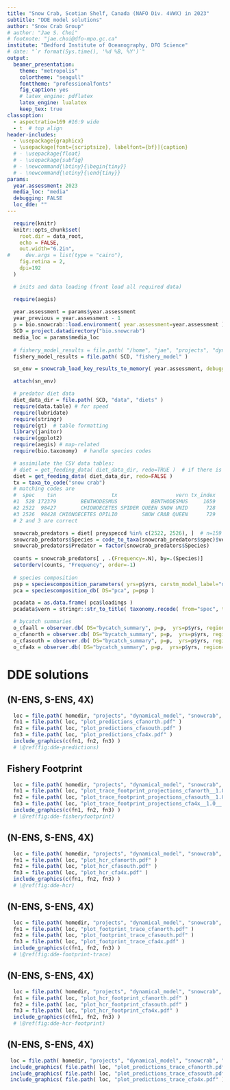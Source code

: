 ```yaml
---
title: "Snow Crab, Scotian Shelf, Canada (NAFO Div. 4VWX) in 2023"
subtitle: "DDE model solutions"
author: "Snow Crab Group"
# author: "Jae S. Choi"
# footnote: "jae.choi@dfo-mpo.gc.ca"
institute: "Bedford Institute of Oceanography, DFO Science"
# date: "`r format(Sys.time(), '%d %B, %Y')`"
output:
  beamer_presentation:
    theme: "metropolis"
    colortheme: "seagull"
    fonttheme: "professionalfonts"
    fig_caption: yes
    # latex_engine: pdflatex
    latex_engine: lualatex 
    keep_tex: true
classoption: 
  - aspectratio=169 #16:9 wide
  - t  # top align
header-includes: 
  - \usepackage{graphicx}
  - \usepackage[font={scriptsize}, labelfont={bf}]{caption}
  # - \usepackage{float}
  # - \usepackage{subfig}
  # - \newcommand{\btiny}{\begin{tiny}}
  # - \newcommand{\etiny}{\end{tiny}}
params:
  year.assessment: 2023
  media_loc: "media"
  debugging: FALSE
  loc_dde: ""
--- 
```



<!-- Preamble

This is a RMarkdown document designed to render a PDF document. Run: 

  make snow_crab_presentation YR=2023 SOURCE~/bio/bio.snowcrab/inst/markdown WK=~/bio/bio.data/bio.snowcrab/reports 

Alter directories to reflect setup or copy Makefile and alter defaults to your needs.

Huge > huge > LARGE > Large > large > normalsize > small > footnotesize > scriptsize > tiny


::: columns 
:::: column 

::::
 
:::: column

::::
:::


-->



<!-- Set up R-environment -->

```r
  require(knitr)
  knitr::opts_chunk$set(
    root.dir = data_root,
    echo = FALSE,
    out.width="6.2in",
#     dev.args = list(type = "cairo"),
    fig.retina = 2,
    dpi=192
  )

  # inits and data loading (front load all required data)

  require(aegis)
  
  year.assessment = params$year.assessment
  year_previous = year.assessment - 1
  p = bio.snowcrab::load.environment( year.assessment=year.assessment )
  SCD = project.datadirectory("bio.snowcrab")
  media_loc = params$media_loc
  
  # fishery_model_results = file.path( "/home", "jae", "projects", "dynamical_model", "snowcrab", "outputs" )
  fishery_model_results = file.path( SCD, "fishery_model" )

  sn_env = snowcrab_load_key_results_to_memory( year.assessment, debugging=params$debugging, loc_dde=params$loc_dde, return_as_list=TRUE  ) 

  attach(sn_env)

  # predator diet data
  diet_data_dir = file.path( SCD, "data", "diets" )
  require(data.table) # for speed
  require(lubridate)
  require(stringr) 
  require(gt)  # table formatting
  library(janitor)
  require(ggplot2)
  require(aegis) # map-related 
  require(bio.taxonomy)  # handle species codes

  # assimilate the CSV data tables:
  # diet = get_feeding_data( diet_data_dir, redo=TRUE )  # if there is a data update
  diet = get_feeding_data( diet_data_dir, redo=FALSE )
  tx = taxa_to_code("snow crab")  
  # matching codes are 
  #  spec    tsn                  tx                   vern tx_index
  #1  528 172379        BENTHODESMUS           BENTHODESMUS     1659
  #2 2522  98427        CHIONOECETES SPIDER QUEEN SNOW UNID      728
  #3 2526  98428 CHIONOECETES OPILIO        SNOW CRAB QUEEN      729
  # 2 and 3 are correct

  snowcrab_predators = diet[ preyspeccd %in% c(2522, 2526), ]  # n=159 oservations out of a total of 58287 observations in db (=0.28% of all data)
  snowcrab_predators$Species = code_to_taxa(snowcrab_predators$spec)$vern
  snowcrab_predators$Predator = factor(snowcrab_predators$Species)
  
  counts = snowcrab_predators[ , .(Frequency=.N), by=.(Species)]
  setorderv(counts, "Frequency", order=-1)
  
  # species composition
  psp = speciescomposition_parameters( yrs=p$yrs, carstm_model_label="default" )
  pca = speciescomposition_db( DS="pca", p=psp )  

  pcadata = as.data.frame( pca$loadings )
  pcadata$vern = stringr::str_to_title( taxonomy.recode( from="spec", to="taxa", tolookup=rownames( pcadata ) )$vern )

  # bycatch summaries
  o_cfaall = observer.db( DS="bycatch_summary", p=p,  yrs=p$yrs, region="cfaall" )
  o_cfanorth = observer.db( DS="bycatch_summary", p=p,  yrs=p$yrs, region="cfanorth" )   
  o_cfasouth = observer.db( DS="bycatch_summary", p=p,  yrs=p$yrs, region="cfasouth" )   
  o_cfa4x = observer.db( DS="bycatch_summary", p=p,  yrs=p$yrs, region="cfa4x" )   

```
  
# DDE solutions 
   
##  (N-ENS, S-ENS, 4X)


```r
  loc = file.path( homedir, "projects", "dynamical_model", "snowcrab", "outputs",  year.assessment, "size_structured_dde_normalized" )
  fn1 = file.path( loc, "plot_predictions_cfanorth.pdf" ) 
  fn2 = file.path( loc, "plot_predictions_cfasouth.pdf" ) 
  fn3 = file.path( loc, "plot_predictions_cfa4x.pdf" ) 
  include_graphics(c(fn1, fn2, fn3) )
  # \@ref(fig:dde-predictions)
``` 
   
  
##  Fishery Footprint   {.c}
 
```r
  loc = file.path( homedir, "projects", "dynamical_model", "snowcrab", "outputs",  year.assessment, "size_structured_dde_normalized" )
  fn1 = file.path( loc, "plot_trace_footprint_projections_cfanorth__1.0__.pdf" ) 
  fn2 = file.path( loc, "plot_trace_footprint_projections_cfasouth__1.0__.pdf" ) 
  fn3 = file.path( loc, "plot_trace_footprint_projections_cfa4x__1.0__.pdf" ) 
  include_graphics(c(fn1, fn2, fn3) )
  # \@ref(fig:dde-fisheryfootprint)
``` 


##  (N-ENS, S-ENS, 4X)
```r
  loc = file.path( homedir, "projects", "dynamical_model", "snowcrab", "outputs",  year.assessment, "size_structured_dde_normalized" )
  fn1 = file.path( loc, "plot_hcr_cfanorth.pdf" ) 
  fn2 = file.path( loc, "plot_hcr_cfasouth.pdf" ) 
  fn3 = file.path( loc, "plot_hcr_cfa4x.pdf" ) 
  include_graphics(c(fn1, fn2, fn3) )
  # \@ref(fig:dde-hcr)
```

##  (N-ENS, S-ENS, 4X)
```r
  loc = file.path( homedir, "projects", "dynamical_model", "snowcrab", "outputs",  year.assessment, "size_structured_dde_normalized" )
  fn1 = file.path( loc, "plot_footprint_trace_cfanorth.pdf" )
  fn2 = file.path( loc, "plot_footprint_trace_cfasouth.pdf" )
  fn3 = file.path( loc, "plot_footprint_trace_cfa4x.pdf" )
  include_graphics(c(fn1, fn2, fn3) )
  # \@ref(fig:dde-footprint-trace)
``` 


##  (N-ENS, S-ENS, 4X)
```r
  loc = file.path( homedir, "projects", "dynamical_model", "snowcrab", "outputs",  year.assessment, "size_structured_dde_normalized" )
  fn1 = file.path( loc, "plot_hcr_footprint_cfanorth.pdf" )
  fn2 = file.path( loc, "plot_hcr_footprint_cfasouth.pdf" )
  fn3 = file.path( loc, "plot_hcr_footprint_cfa4x.pdf" )
  include_graphics(c(fn1, fn2, fn3) )
  # \@ref(fig:dde-hcr-footprint)
```

##  (N-ENS, S-ENS, 4X)
```r
 loc = file.path( homedir, "projects", "dynamical_model", "snowcrab", "outputs", year.assessment, "size_structured_dde_normalized" )
 include_graphics( file.path( loc, "plot_predictions_trace_cfanorth.pdf" ) )
 include_graphics( file.path( loc, "plot_predictions_trace_cfasouth.pdf" ) ) 
 include_graphics( file.path( loc, "plot_predictions_trace_cfa4x.pdf" ) )
```

